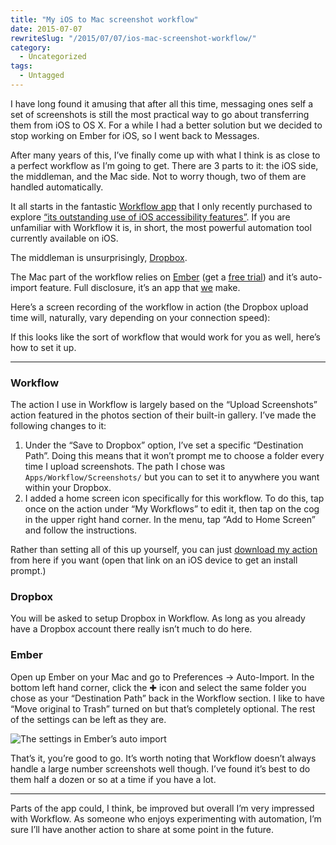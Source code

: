 ```yaml
---
title: "My iOS to Mac screenshot workflow"
date: 2015-07-07
rewriteSlug: "/2015/07/07/ios-mac-screenshot-workflow/"
category:
  - Uncategorized
tags:
  - Untagged
---
```


I have long found it amusing that after all this time, messaging ones self a set of screenshots is still the most practical way to go about transferring them from iOS to OS X. For a while I had a better solution but we decided to stop working on Ember for iOS, so I went back to Messages.

After many years of this, I’ve finally come up with what I think is as close to a perfect workflow as I’m going to get. There are 3 parts to it: the iOS side, the middleman, and the Mac side. Not to worry though, two of them are handled automatically.

It all starts in the fantastic [Workflow app](https://itunes.apple.com/gb/app/workflow-powerful-automation/id915249334?mt=8&at=1l3vn5T&ct=casualnotebook "Workflow: Powerful Automation Made Simple") that I only recently purchased to explore [“its outstanding use of iOS accessibility features”](https://developer.apple.com/design/awards/). If you are unfamiliar with Workflow it is, in short, the most powerful automation tool currently available on iOS.

The middleman is unsurprisingly, [Dropbox](http://dropbox.com "Dropbox").

The Mac part of the workflow relies on [Ember](https://itunes.apple.com/gb/app/ember-screenshot-annotate/id402456742?mt=12&at=1l3vn5T&ct=casualnotebook "Ember - Screenshot, Annotate and Share") (get a [free trial](http://realmacsoftware.com/ember/ "Ember — Take Screenshots, Capture Full Webpages, Draw on Images and much more · Realmac Software")) and it’s auto-import feature. Full disclosure, it’s an app that [we](http://realmacsoftware.com) make.

Here’s a screen recording of the workflow in action (the Dropbox upload time will, naturally, vary depending on your connection speed):

If this looks like the sort of workflow that would work for you as well, here’s how to set it up.

* * *

### Workflow

The action I use in Workflow is largely based on the “Upload Screenshots” action featured in the photos section of their built-in gallery. I’ve made the following changes to it:

1. Under the “Save to Dropbox” option, I’ve set a specific “Destination Path”. Doing this means that it won’t prompt me to choose a folder every time I upload screenshots. The path I chose was `Apps/Workflow/Screenshots/` but you can to set it to anywhere you want within your Dropbox.
2. I added a home screen icon specifically for this workflow. To do this, tap once on the action under “My Workflows” to edit it, then tap on the cog in the upper right hand corner. In the menu, tap “Add to Home Screen” and follow the instructions.

Rather than setting all of this up yourself, you can just [download my action](https://workflow.is/workflows/6a1996b8f69a455e8aaaa079acd860bd) from here if you want (open that link on an iOS device to get an install prompt.)

### Dropbox

You will be asked to setup Dropbox in Workflow. As long as you already have a Dropbox account there really isn’t much to do here.

### Ember

Open up Ember on your Mac and go to Preferences → Auto-Import. In the bottom left hand corner, click the ✚ icon and select the same folder you chose as your “Destination Path” back in the Workflow section. I like to have “Move original to Trash” turned on but that’s completely optional. The rest of the settings can be left as they are.

![The settings in Ember’s auto import](https://elliotekj.com/wp-content/uploads/2015/07/auto-import2x.jpg)

That’s it, you’re good to go. It’s worth noting that Workflow doesn’t always handle a large number screenshots well though. I’ve found it’s best to do them half a dozen or so at a time if you have a lot.

* * *

Parts of the app could, I think, be improved but overall I’m very impressed with Workflow. As someone who enjoys experimenting with automation, I’m sure I’ll have another action to share at some point in the future.
  